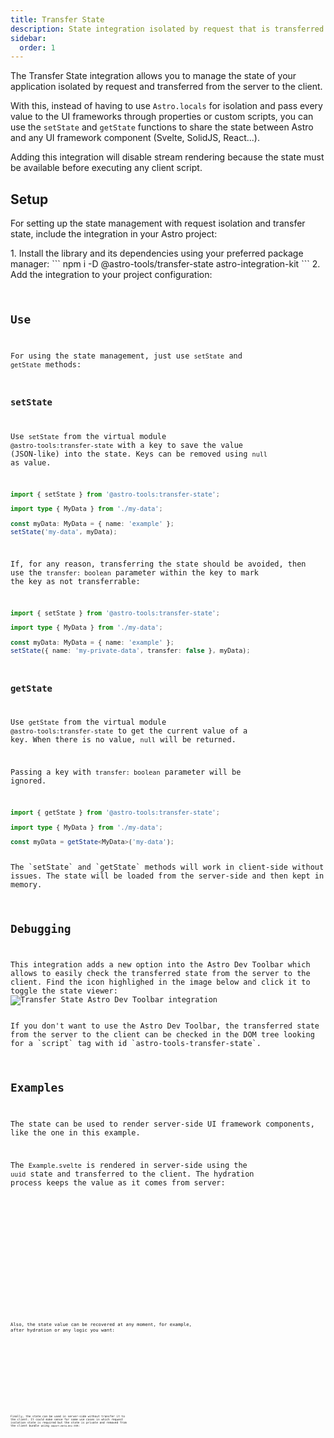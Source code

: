 ```yaml
---
title: Transfer State
description: State integration isolated by request that is transferred from server to client
sidebar:
  order: 1
---
```





<BetaAdvice />

The Transfer State integration allows you to manage the state of your application isolated by request and transferred from the server to the client.

With this, instead of having to use `Astro.locals` for isolation and pass every value to the UI frameworks through properties or custom scripts, you can use the `setState` and `getState` functions to share the state between Astro and any UI framework component (Svelte, SolidJS, React...).

<Aside type="caution">Adding this integration will disable stream rendering because the state must be available before executing any client script.</Aside>

## Setup

For setting up the state management with request isolation and transfer state, include the integration in your Astro project:

<Steps>
1.  Install the library and its dependencies using your preferred package manager:
    ```
    npm i -D @astro-tools/transfer-state astro-integration-kit
    ```
2.  Add the integration to your project configuration:
    <Code title="astro.config.mjs" code={setupExampleRaw} lang="typescript" />
</Steps>

## Use

For using the state management, just use `setState` and `getState` methods:

### setState
Use `setState` from the virtual module `@astro-tools:transfer-state` with a key to save the value (JSON-like) into the state. Keys can be removed using `null` as value.

```typescript
import { setState } from '@astro-tools:transfer-state';

import type { MyData } from './my-data';

const myData: MyData = { name: 'example' };
setState('my-data', myData);
```

If, for any reason, transferring the state should be avoided, then use the `transfer: boolean` parameter within the key to mark the key as not transferrable:
```typescript
import { setState } from '@astro-tools:transfer-state';

import type { MyData } from './my-data';

const myData: MyData = { name: 'example' };
setState({ name: 'my-private-data', transfer: false }, myData);
```

### getState
Use `getState` from the virtual module `@astro-tools:transfer-state` to get the current value of a key. When there is no value, `null` will be returned.

Passing a key with `transfer: boolean` parameter will be ignored.

```typescript
import { getState } from '@astro-tools:transfer-state';

import type { MyData } from './my-data';

const myData = getState<MyData>('my-data');
```

<Aside type="note">The `setState` and `getState` methods will work in client-side without issues. The state will be loaded from the server-side and then kept in memory.</Aside>

## Debugging

This integration adds a new option into the Astro Dev Toolbar which allows to easily check the transferred state from the server to the client. Find the icon highlighed in the image below and click it to toggle the state viewer:
![Transfer State Astro Dev Toolbar integration](./_examples/transfer-state/transfer-state-toolbar.png)

<Aside type="tip">If you don't want to use the Astro Dev Toolbar, the transferred state from the server to the client can be checked in the DOM tree looking for a `script` tag with id `astro-tools-transfer-state`.</Aside>

## Examples

The state can be used to render server-side UI framework components, like the one in this example.

The `Example.svelte` is rendered in server-side using the `uuid` state and transferred to the client. The hydration process keeps the value as it comes from server:

<Example>
  <Tabs>
    <TabItem label="Example.astro">
      <Code code={transferStateExampleRaw} lang="astro" />
    </TabItem>
    <TabItem label="Example.svelte">
      <Code code={transferStateExampleChildRaw} lang="astro" />
    </TabItem>
    <TabItem label="Output.svelte">
      <Code code={outputCodeExample} lang="svelte" />
    </TabItem>
  </Tabs>
  <ExamplePreview hydration="example">
    <TransferStateExample id="example" />
  </ExamplePreview>
</Example>

Also, the state value can be recovered at any moment, for example, after hydration or any logic you want:

<Example>
  <Tabs>
    <TabItem label="Example.astro">
      <Code code={transferStateAfterHydrationExampleRaw} lang="astro" />
    </TabItem>
    <TabItem label="Example.svelte">
      <Code code={transferStateAfterHydrationExampleChildRaw} lang="astro" />
    </TabItem>
    <TabItem label="Output.svelte">
      <Code code={outputCodeExample} lang="svelte" />
    </TabItem>
  </Tabs>
  <ExamplePreview hydration="example-after-hydration">
    <TransferStateAfterHydrationExample id="example-after-hydration" />
  </ExamplePreview>
</Example>

Finally, the state can be used in server-side without transfer it to the client. It could make sense for some use cases in which request isolation state is required but the state is private and removed from the client bundle using `import.meta.env.SSR`:

<Example>
  <Tabs>
    <TabItem label="Example.astro">
      <Code code={transferStateWithoutTransferExampleRaw} lang="astro" />
    </TabItem>
    <TabItem label="Example.svelte">
      <Code code={transferStateWithoutTransferExampleChildRaw} lang="astro" />
    </TabItem>
    <TabItem label="Output.svelte">
      <Code code={outputCodeExample} lang="svelte" />
    </TabItem>
  </Tabs>
  <ExamplePreview hydration="example-without-transfer">
    <TransferStateWithoutTransferExample id="example-without-transfer" />
  </ExamplePreview>
</Example>

